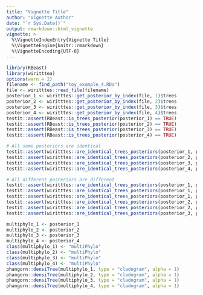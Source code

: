 ```yaml
---
title: "Vignette Title"
author: "Vignette Author"
date: "`r Sys.Date()`"
output: rmarkdown::html_vignette
vignette: >
  %\VignetteIndexEntry{Vignette Title}
  %\VignetteEngine{knitr::rmarkdown}
  %\VignetteEncoding{UTF-8}
---
```


```r
library(RBeast)
library(wiritttea)
options(warn = 2)
filename <- find_path("toy_example_4.RDa")
file <- wiritttes::read_file(filename)
posterior_1 <- wiritttes::get_posterior_by_index(file, 1)$trees
posterior_2 <- wiritttes::get_posterior_by_index(file, 2)$trees
posterior_3 <- wiritttes::get_posterior_by_index(file, 3)$trees
posterior_4 <- wiritttes::get_posterior_by_index(file, 4)$trees
testit::assert(RBeast::is_trees_posterior(posterior_1) == TRUE)
testit::assert(RBeast::is_trees_posterior(posterior_2) == TRUE)
testit::assert(RBeast::is_trees_posterior(posterior_3) == TRUE)
testit::assert(RBeast::is_trees_posterior(posterior_4) == TRUE)

# All same posteriors are identical
testit::assert(wiritttes::are_identical_trees_posteriors(posterior_1, posterior_1) == TRUE)
testit::assert(wiritttes::are_identical_trees_posteriors(posterior_2, posterior_2) == TRUE)
testit::assert(wiritttes::are_identical_trees_posteriors(posterior_3, posterior_3) == TRUE)
testit::assert(wiritttes::are_identical_trees_posteriors(posterior_4, posterior_4) == TRUE)

# All different posteriors are different
testit::assert(wiritttes::are_identical_trees_posteriors(posterior_1, posterior_2) == FALSE)
testit::assert(wiritttes::are_identical_trees_posteriors(posterior_1, posterior_3) == FALSE)
testit::assert(wiritttes::are_identical_trees_posteriors(posterior_1, posterior_4) == FALSE)
testit::assert(wiritttes::are_identical_trees_posteriors(posterior_2, posterior_3) == FALSE)
testit::assert(wiritttes::are_identical_trees_posteriors(posterior_2, posterior_4) == FALSE)
testit::assert(wiritttes::are_identical_trees_posteriors(posterior_3, posterior_4) == FALSE)
```

```r
multiphylo_1 <- posterior_1
multiphylo_2 <- posterior_2
multiphylo_3 <- posterior_3
multiphylo_4 <- posterior_4
class(multiphylo_1) <- "multiPhylo"
class(multiphylo_2) <- "multiPhylo"
class(multiphylo_3) <- "multiPhylo"
class(multiphylo_4) <- "multiPhylo"
phangorn::densiTree(multiphylo_1, type = "cladogram", alpha = 1)
phangorn::densiTree(multiphylo_2, type = "cladogram", alpha = 1)
phangorn::densiTree(multiphylo_3, type = "cladogram", alpha = 1)
phangorn::densiTree(multiphylo_4, type = "cladogram", alpha = 1)
```
